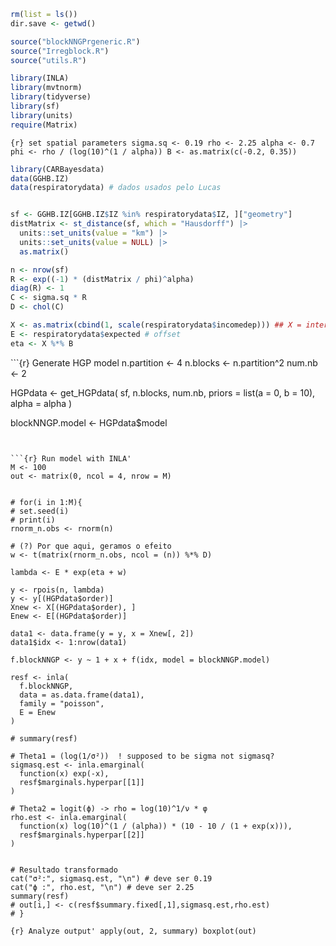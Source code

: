 ```r
rm(list = ls())
dir.save <- getwd()

source("blockNNGPrgeneric.R")
source("Irregblock.R")
source("utils.R")

library(INLA)
library(mvtnorm)
library(tidyverse)
library(sf)
library(units)
require(Matrix)

```

```{r} set spatial parameters
sigma.sq <- 0.19
rho <- 2.25
alpha <- 0.7
phi <- rho / (log(10)^(1 / alpha))
B <- as.matrix(c(-0.2, 0.35))
```

```r
library(CARBayesdata)
data(GGHB.IZ)
data(respiratorydata) # dados usados pelo Lucas


sf <- GGHB.IZ[GGHB.IZ$IZ %in% respiratorydata$IZ, ]["geometry"]
distMatrix <- st_distance(sf, which = "Hausdorff") |>
  units::set_units(value = "km") |>
  units::set_units(value = NULL) |>
  as.matrix()

n <- nrow(sf)
R <- exp((-1) * (distMatrix / phi)^alpha)
diag(R) <- 1
C <- sigma.sq * R
D <- chol(C)

X <- as.matrix(cbind(1, scale(respiratorydata$incomedep))) ## X = intercept + covariate
E <- respiratorydata$expected # offset
eta <- X %*% B
```


```{r} Generate HGP model
n.partition <- 4
n.blocks <- n.partition^2
num.nb <- 2

HGPdata <- get_HGPdata(
  sf,
  n.blocks,
  num.nb,
  priors = list(a = 0, b = 10),
  alpha = alpha
)

blockNNGP.model <- HGPdata$model
```


```{r} Run model with INLA'
M <- 100
out <- matrix(0, ncol = 4, nrow = M)


# for(i in 1:M){
# set.seed(i)
# print(i)
rnorm_n.obs <- rnorm(n)

# (?) Por que aqui, geramos o efeito
w <- t(matrix(rnorm_n.obs, ncol = (n)) %*% D)

lambda <- E * exp(eta + w)

y <- rpois(n, lambda)
y <- y[(HGPdata$order)]
Xnew <- X[(HGPdata$order), ]
Enew <- E[(HGPdata$order)]

data1 <- data.frame(y = y, x = Xnew[, 2])
data1$idx <- 1:nrow(data1)

f.blockNNGP <- y ~ 1 + x + f(idx, model = blockNNGP.model)

resf <- inla(
  f.blockNNGP,
  data = as.data.frame(data1),
  family = "poisson",
  E = Enew
)

# summary(resf)

# Theta1 = (log(1/σ²))  ! supposed to be sigma not sigmasq?
sigmasq.est <- inla.emarginal(
  function(x) exp(-x),
  resf$marginals.hyperpar[[1]]
)

# Theta2 = logit(ϕ) -> rho = log(10)^1/ν * φ
rho.est <- inla.emarginal(
  function(x) log(10)^(1 / (alpha)) * (10 - 10 / (1 + exp(x))),
  resf$marginals.hyperpar[[2]]
)


# Resultado transformado
cat("σ²:", sigmasq.est, "\n") # deve ser 0.19
cat("ϕ :", rho.est, "\n") # deve ser 2.25
summary(resf)
# out[i,] <- c(resf$summary.fixed[,1],sigmasq.est,rho.est)
# }
```


```{r} Analyze output'
apply(out, 2, summary)
boxplot(out)
```
